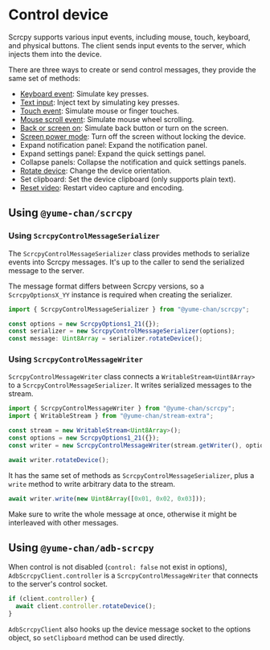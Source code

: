 # Control device


Scrcpy supports various input events, including mouse, touch, keyboard, and physical buttons. The client sends input events to the server, which injects them into the device.

There are three ways to create or send control messages, they provide the same set of methods:

- [Keyboard event](./keyboard.mdx): Simulate key presses.
- [Text input](./text.mdx): Inject text by simulating key presses.
- [Touch event](./touch.mdx): Simulate mouse or finger touches.
- [Mouse scroll event](./scroll.mdx): Simulate mouse wheel scrolling.
- [Back or screen on](./back-or-screen-on.mdx): Simulate back button or turn on the screen.
- [Screen power mode](./screen-power.mdx): Turn off the screen without locking the device.
- Expand notification panel: Expand the notification panel.
- Expand settings panel: Expand the quick settings panel.
- Collapse panels: Collapse the notification and quick settings panels.
- [Rotate device](./rotate.mdx): Change the device orientation.
- Set clipboard: Set the device clipboard (only supports plain text).
- <Version since="v3.0">[Reset video](./reset-video.mdx): Restart video capture and encoding.</Version>

## Using `@yume-chan/scrcpy`

### Using `ScrcpyControlMessageSerializer`

The `ScrcpyControlMessageSerializer` class provides methods to serialize events into Scrcpy messages. It's up to the caller to send the serialized message to the server.

The message format differs between Scrcpy versions, so a `ScrcpyOptionsX_YY` instance is required when creating the serializer.

```ts transpile
import { ScrcpyControlMessageSerializer } from "@yume-chan/scrcpy";

const options = new ScrcpyOptions1_21({});
const serializer = new ScrcpyControlMessageSerializer(options);
const message: Uint8Array = serializer.rotateDevice();
```

### Using `ScrcpyControlMessageWriter`

`ScrcpyControlMessageWriter` class connects a `WritableStream<Uint8Array>` to a `ScrcpyControlMessageSerializer`. It writes serialized messages to the stream.

```ts transpile
import { ScrcpyControlMessageWriter } from "@yume-chan/scrcpy";
import { WritableStream } from "@yume-chan/stream-extra";

const stream = new WritableStream<Uint8Array>();
const options = new ScrcpyOptions1_21({});
const writer = new ScrcpyControlMessageWriter(stream.getWriter(), options);

await writer.rotateDevice();
```

It has the same set of methods as `ScrcpyControlMessageSerializer`, plus a `write` method to write arbitrary data to the stream.

```ts transpile
await writer.write(new Uint8Array([0x01, 0x02, 0x03]));
```

Make sure to write the whole message at once, otherwise it might be interleaved with other messages.

## Using `@yume-chan/adb-scrcpy`

When control is not disabled (`control: false` not exist in options), `AdbScrcpyClient.controller` is a `ScrcpyControlMessageWriter` that connects to the server's control socket.

```ts transpile
if (client.controller) {
  await client.controller.rotateDevice();
}
```

`AdbScrcpyClient` also hooks up the device message socket to the options object, so `setClipboard` method can be used directly.
